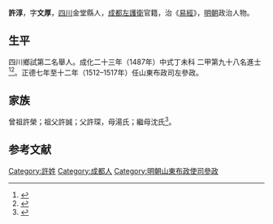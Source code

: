 {{明清人物信息框
| 姓名 = 許淳
| 原名 =
| 圖片名稱= 
| 圖片大小 =
| 圖片說明 = 
| 最高職務 =
| 國家 = 大明雲南布政使司左參議
| 爵位 =
| 籍貫 = [[四川|四川]][[金堂縣|金堂縣]]
| 族裔 = 
| 字號 = 
| 諡號 =
| 出生日期 = 十一月十五日
| 出生地點 =
| 逝世日期 = 卒年不詳 
| 逝世地點 =
| 墓葬 =
| 配偶 = 郝氏
| 親屬 = 
| 出身 =
* 成化二十三年丁未科進士出身
| 經歷 =
| 著作 = 
}}
'''許淳'''{{BD|1452年||？年||}}，字'''文厚'''，[[四川|四川]]金堂縣人，[[成都左護衛|成都左護衛]]官籍，治《[[易經|易經]]》，[[明朝|明朝]]政治人物。

== 生平 ==
四川鄉試第二名舉人。成化二十三年（1487年）中式丁未科<!---會試第二百十名--->二甲第九十八名進士<ref>{{Cite book|title=《[[皇明贡举考|皇明贡举考]]》卷五|last=（明）[[张朝瑞|张朝瑞]]|first=|publisher=《续修四库全书》史部第828册|year=|isbn=|location=|pages=}}</ref><ref>{{Cite book|title=贡举志五种 上|last=鲁小俊，江俊伟著|first=|publisher=武汉：武汉大学出版社|year=2009|isbn=978-7-307-07043-1|location=|pages=256-258}}</ref>。正德七年至十二年（1512–1517年）任山東布政司左參政。

== 家族 ==
曾祖許榮；祖父許誠；父許琛，母湯氏；繼母沈氏<ref>{{Cite book|title=天一阁藏明代科举录选刊 登科录 点校本|last=龚延明主编|first=|publisher=宁波出版社|year=2016|isbn=978-7-5526-2320-8|location=宁波|pages=|quote=《天一閣藏明代科舉錄選刊.登科錄》之《成化二十三年進士登科錄》}}</ref>。

==参考文献==
{{reflist}}

{{成化二十三年丁未科殿試金榜}}

{{Authority control}}

{{DEFAULTSORT:}}
[[Category:許姓|Category:許姓]]
[[Category:成都人|Category:成都人]]
[[Category:明朝山東布政使司參政|Category:明朝山東布政使司參政]]